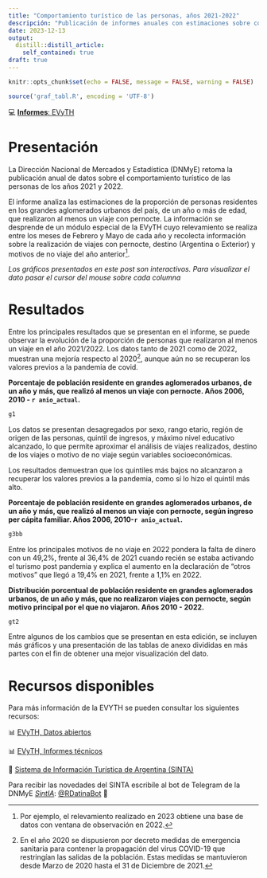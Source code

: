 ```yaml
---
title: "Comportamiento turístico de las personas, años 2021-2022"
descripción: "Publicación de informes anuales con estimaciones sobre comportamiento turístico de las personas en base a la Encuesta de Viajes y Turismo de los Hogares (EVyTH)"
date: 2023-12-13
output:
  distill::distill_article:
    self_contained: true
draft: true
---
```


```r
knitr::opts_chunk$set(echo = FALSE, message = FALSE, warning = FALSE)

source('graf_tabl.R', encoding = 'UTF-8')
```

<aside>💻 [**Informes**: EVyTH](https://www.yvera.tur.ar/sinta/informe/info/encuesta-de-viajes-y-turismo-de-los-hogares-evyth/informes-tecnicos)</aside>

# Presentación

La Dirección Nacional de Mercados y Estadística (DNMyE) retoma la publicación anual de datos sobre el comportamiento turístico de las personas de los años 2021 y 2022. 

El informe analiza las estimaciones de la proporción de personas residentes en los grandes aglomerados urbanos del país, de un año o más de edad, que realizaron al menos un viaje con pernocte. La información se desprende de un módulo especial de la EVyTH cuyo relevamiento se realiza entre los meses de Febrero y Mayo de cada año y recolecta información sobre la realización de viajes con pernocte, destino (Argentina o Exterior) y motivos de no viaje del año anterior[^1].

 [^1]:Por ejemplo, el relevamiento realizado en 2023 obtiene una base de datos con ventana de observación en 2022.

*Los gráficos presentados en este post son interactivos. Para visualizar el dato pasar el cursor del mouse sobre cada columna*


# Resultados

Entre los principales resultados que se presentan en el informe, se puede observar la evolución de la proporción de personas que realizaron al menos un viaje en el año 2021/2022. Los datos tanto de 2021 como de 2022, muestran una mejoría respecto al 2020[^2], aunque aún no se recuperan los valores previos a la pandemia de covid.

[^2]:En el año 2020 se dispusieron por decreto medidas de emergencia sanitaria para contener la propagación del virus COVID-19 que restringían las salidas de la población. Estas medidas se mantuvieron desde Marzo de 2020 hasta el 31 de Diciembre de 2021.

**Porcentaje de población residente en grandes aglomerados urbanos, de un año y más, que realizó al menos un viaje con pernocte. Años 2006, 2010 - `r anio_actual`.**

```r
g1
```

Los datos se presentan desagregados por sexo, rango etario, región de origen de las personas, quintil de ingresos, y máximo nivel educativo alcanzado, lo que permite aproximar el análisis de viajes realizados, destino de los viajes o motivo de no viaje según variables socioeconómicas.

Los resultados demuestran que los quintiles más bajos no alcanzaron a recuperar los valores previos a la pandemia, como sí lo hizo el quintil más alto.

**Porcentaje de población residente en grandes aglomerados urbanos, de un año y más, que realizó al menos un viaje con pernocte, según ingreso per cápita familiar. Años 2006, 2010-`r anio_actual`.**

```r
g3bb
```


Entre los principales motivos de no viaje en 2022 pondera la falta de dinero con un 49,2%, frente al 36,4% de 2021 cuando recién se estaba activando el turismo post pandemia y explica el aumento en la declaración de "otros motivos" que llegó a 19,4% en 2021, frente a 1,1% en 2022.

**Distribución porcentual de población residente en grandes aglomerados urbanos, de un año y más, que no realizaron viajes con pernocte, según motivo principal por el que no viajaron. Años 2010 - 2022.**

```r
gt2
```

Entre algunos de los cambios que se presentan en esta edición, se incluyen más gráficos y una presentación de las tablas de anexo divididas en más partes con el fin de obtener una mejor visualización del dato.


# Recursos disponibles


Para más información de la EVYTH se pueden consultar los siguientes recursos:

📊 [EVyTH, Datos abiertos](https://datos.yvera.gob.ar/dataset/encuesta-viajes-turismo-hogares-evyth)\

📊 [EVyTH, Informes técnicos](https://www.yvera.tur.ar/sinta/informe/info/encuesta-de-viajes-y-turismo-de-los-hogares-evyth/informes-tecnicos)

🔗 [Sistema de Información Turística de Argentina (SINTA)](https://www.yvera.tur.ar/sinta/)




::: {.infobox}
Para recibir las novedades del SINTA escribíle al bot de Telegram de la DNMyE <a href=‘https://bitacora.yvera.tur.ar/posts/2022-09-08-sintia/’ target=‘_blank’>*SintIA*</a>: <a href=‘https://t.me/RDatinaBot’ target=‘_blank’>@RDatinaBot</a> 🤖
:::
